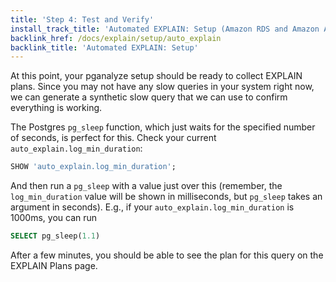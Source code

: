 ```yaml
---
title: 'Step 4: Test and Verify'
install_track_title: 'Automated EXPLAIN: Setup (Amazon RDS and Amazon Aurora)'
backlink_href: /docs/explain/setup/auto_explain
backlink_title: 'Automated EXPLAIN: Setup'
---
```



At this point, your pganalyze setup should be ready to collect EXPLAIN plans. Since
you may not have any slow queries in your system right now, we can generate a
synthetic slow query that we can use to confirm everything is working.

The Postgres `pg_sleep` function, which just waits for the specified number of seconds,
is perfect for this. Check your current `auto_explain.log_min_duration`:

```sql
SHOW 'auto_explain.log_min_duration';
```

And then run a `pg_sleep` with a value just over this (remember, the `log_min_duration`
value will be shown in milliseconds, but `pg_sleep` takes an argument in seconds). E.g.,
if your `auto_explain.log_min_duration` is 1000ms, you can run

```sql
SELECT pg_sleep(1.1)
```

<PublicOnly>
  <VerifyExplainPublic />
</PublicOnly>
<InAppOnly>
  After a few minutes, you should be able to see the plan for this query on the EXPLAIN Plans page.
</InAppOnly>
